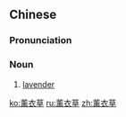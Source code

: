 ==Chinese==
{{zh-forms}}

===Pronunciation===
{{zh-pron
|m=xūnyīcǎo
|c=fan1 ji1 cou2
|cat=n
}}

===Noun===
{{zh-noun}}

# [[lavender]]

{{zh-cat|Plants}}

[[ko:薰衣草]]
[[ru:薰衣草]]
[[zh:薰衣草]]